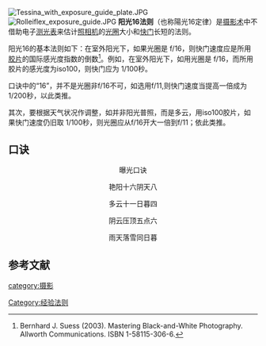 [[File:Tessina_with_exposure_guide_plate.JPG|thumb]]
[[File:Rolleiflex_exposure_guide.JPG|thumb]]
'''阳光16法则'''（也称陽光16定律）是[[摄影术|摄影术]]中不借助电子[[测光表|测光表]]来估计[[照相机|照相机]]的[[光圈|光圈]]大小和[[快门|快门]]长短的法则。

阳光16的基本法则如下：在室外阳光下，如果光圈是 f/16，则快门速度应是所用[[胶片|胶片]]的国际感光度指数的倒数<ref>Bernhard J. Suess (2003). Mastering Black-and-White Photography. Allworth Communications. ISBN 1-58115-306-6.</ref>。例如，在室外阳光下，如用光圈是 f/16，而所用胶片的感光度为iso100，则快门应为 1/100秒。

口诀中的“16”，并不是光圈非f/16不可，如选用f/11,则快门速度当提高一倍成为 1/200秒，以此类推。

其次，要根据天气状况作调整，如并非阳光普照，而是多云，用iso100胶片，如果快门速度仍旧取 1/100秒，则光圈应从f/16开大一倍到f/11；依此类推。

==口诀==
<center>
曝光口诀

艳阳十六阴天八

多云十一日暮四

阴云压顶五点六

雨天落雪同日暮


</center>

==参考文献==
<references/>
{{photography}}

[[category:摄影|category:摄影]]
[[Category:经验法则|Category:经验法则]]